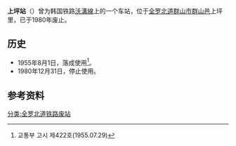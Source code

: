 {{朝鮮半島車站資訊
|公司色 = black
|文字色 = 
|站名 = 上坪站
|圖片 = 
|pxl = 
|圖片說明 =
|前一站 = [[群山货物站|群山货物]]
|前一站距離 = 
|後一站距離 = 
|後一站 = [[沃溝站|沃溝]]
|所屬路線 = [[沃溝線|沃溝線]]
|距離 = 
|起點站 = [[群山货物站|群山货物]]
|諺文 = 상평역
|朝鮮漢字 = 上坪驛
|文觀部式 = Sangpyeong-yeok
|馬-賴式 = 
|副站名 = 
|車站編號 = 
|停站路線數 = 
|所屬公司 = [[朝鲜总督府铁道局|朝鲜总督府铁道局]]
|所在地 =[[全罗北道|全罗北道]][[群山市|群山市]][[群山邑|群山邑]]上坪里
|車站構造 = 地面车站
|月台配置 = 
|啟用年月日 =1955年8月1日
|廢站年月日 =1980年12月31日
|上下車人次 = 
|統計年度 = 
|轉車 = 
|備註 = 
|全寬備註 = 
}}

'''上坪站'''（{{kor|諺=상평역|漢=上坪驛|羅=Sangpyeong yeok|f=y}}）曾为韩国铁路[[沃溝線|沃溝線]]上的一个车站，位于[[全罗北道|全罗北道]][[群山市|群山市]][[群山邑|群山邑]]上坪里，已于1980年废止。

== 历史 ==
*1955年8月1日，落成使用<ref>교통부 고시 제422호(1955.07.29)</ref>。
*1980年12月31日，停止使用。

== 参考资料 ==
{{reflist}}

{{沃溝線}}

[[分类:全罗北道铁路废站|分类:全罗北道铁路废站]]